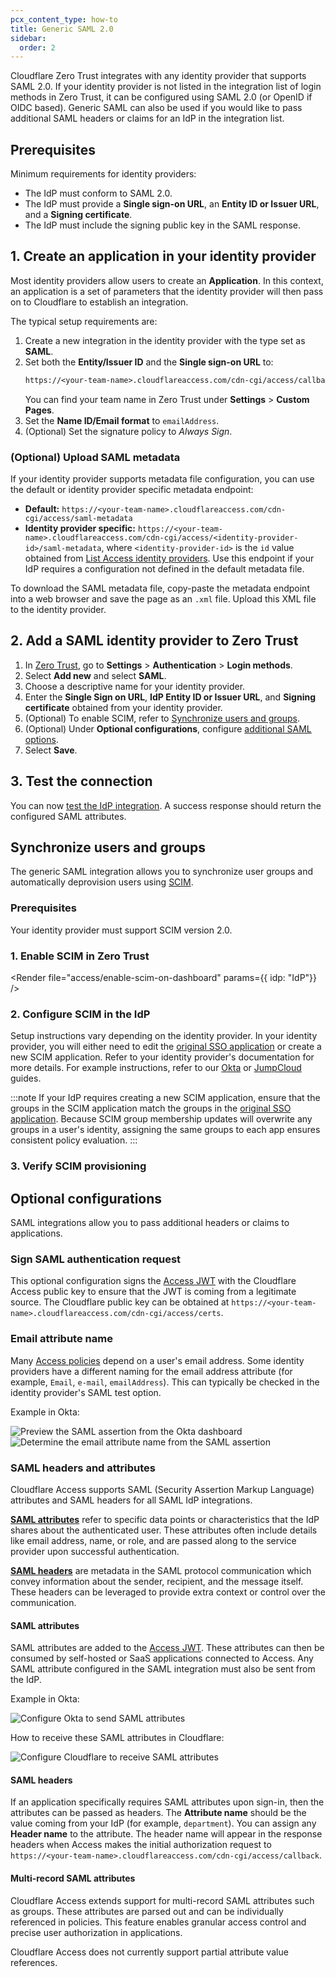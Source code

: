 ```yaml
---
pcx_content_type: how-to
title: Generic SAML 2.0
sidebar:
  order: 2
---
```



Cloudflare Zero Trust integrates with any identity provider that supports SAML 2.0. If your identity provider is not listed in the integration list of login methods in Zero Trust, it can be configured using SAML 2.0 (or OpenID if OIDC based). Generic SAML can also be used if you would like to pass additional SAML headers or claims for an IdP in the integration list.

## Prerequisites

Minimum requirements for identity providers:

- The IdP must conform to SAML 2.0.
- The IdP must provide a **Single sign-on URL**, an **Entity ID or Issuer URL**, and a **Signing certificate**.
- The IdP must include the signing public key in the SAML response.

## 1. Create an application in your identity provider

Most identity providers allow users to create an **Application**. In this context, an application is a set of parameters that the identity provider will then pass on to Cloudflare to establish an integration.

The typical setup requirements are:

1. Create a new integration in the identity provider with the type set as **SAML**.
2. Set both the **Entity/Issuer ID** and the **Single sign-on URL** to:
   ```txt
   https://<your-team-name>.cloudflareaccess.com/cdn-cgi/access/callback
   ```
   You can find your team name in Zero Trust under **Settings** > **Custom Pages**.
3. Set the **Name ID/Email format** to `emailAddress`.
4. (Optional) Set the signature policy to _Always Sign_.

### (Optional) Upload SAML metadata

If your identity provider supports metadata file configuration, you can use the default or identity provider specific metadata endpoint:

- **Default:** `https://<your-team-name>.cloudflareaccess.com/cdn-cgi/access/saml-metadata`
- **Identity provider specific:** `https://<your-team-name>.cloudflareaccess.com/cdn-cgi/access/<identity-provider-id>/saml-metadata`, where `<identity-provider-id>` is the `id` value obtained from [List Access identity providers](/api/resources/zero_trust/subresources/identity_providers/methods/list/). Use this endpoint if your IdP requires a configuration not defined in the default metadata file.

To download the SAML metadata file, copy-paste the metadata endpoint into a web browser and save the page as an `.xml` file. Upload this XML file to the identity provider.

## 2. Add a SAML identity provider to Zero Trust

1. In [Zero Trust](https://one.dash.cloudflare.com), go to **Settings** > **Authentication** > **Login methods**.
2. Select **Add new** and select **SAML**.
3. Choose a descriptive name for your identity provider.
4. Enter the **Single Sign on URL**, **IdP Entity ID or Issuer URL**, and **Signing certificate** obtained from your identity provider.
5. (Optional) To enable SCIM, refer to [Synchronize users and groups](#synchronize-users-and-groups).
6. (Optional) Under **Optional configurations**, configure [additional SAML options](#optional-configurations).
7. Select **Save**.

## 3. Test the connection

You can now [test the IdP integration](/cloudflare-one/identity/idp-integration/#test-idps-in-zero-trust). A success response should return the configured SAML attributes.

## Synchronize users and groups

The generic SAML integration allows you to synchronize user groups and automatically deprovision users using [SCIM](/cloudflare-one/identity/users/scim/).

### Prerequisites

Your identity provider must support SCIM version 2.0.

### 1. Enable SCIM in Zero Trust

<Render
	file="access/enable-scim-on-dashboard"
	params={{ idp: "IdP"}}
/>

### 2. Configure SCIM in the IdP

Setup instructions vary depending on the identity provider. In your identity provider, you will either need to edit the [original SSO application](#1-create-an-application-in-your-identity-provider) or create a new SCIM application. Refer to your identity provider's documentation for more details. For example instructions, refer to our [Okta](/cloudflare-one/identity/idp-integration/okta/#synchronize-users-and-groups) or [JumpCloud](/cloudflare-one/identity/idp-integration/jumpcloud-saml/#synchronize-users-and-groups) guides.

:::note
If your IdP requires creating a new SCIM application, ensure that the groups in the SCIM application match the groups in the [original SSO application](/cloudflare-one/identity/idp-integration/generic-saml/#1-create-an-application-in-your-identity-provider). Because SCIM group membership updates will overwrite any groups in a user's identity, assigning the same groups to each app ensures consistent policy evaluation.
:::

### 3. Verify SCIM provisioning

<Render file="access/verify-scim-provisioning"/>

## Optional configurations

SAML integrations allow you to pass additional headers or claims to applications.

### Sign SAML authentication request

This optional configuration signs the [Access JWT](/cloudflare-one/identity/authorization-cookie/) with the Cloudflare Access public key to ensure that the JWT is coming from a legitimate source. The Cloudflare public key can be obtained at `https://<your-team-name>.cloudflareaccess.com/cdn-cgi/access/certs`.

### Email attribute name

Many [Access policies](/cloudflare-one/policies/access/) depend on a user's email address. Some identity providers have a different naming for the email address attribute (for example, `Email`, `e-mail`, `emailAddress`). This can typically be checked in the identity provider's SAML test option.

Example in Okta:

![Preview the SAML assertion from the Okta dashboard](~/assets/images/cloudflare-one/identity/saml-assertion.png)
![Determine the email attribute name from the SAML assertion](~/assets/images/cloudflare-one/identity/saml-attributes.png)

### SAML headers and attributes

Cloudflare Access supports SAML (Security Assertion Markup Language) attributes and SAML headers for all SAML IdP integrations.

[**SAML attributes**](#saml-attributes) refer to specific data points or characteristics that the IdP shares about the authenticated user. These attributes often include details like email address, name, or role, and are passed along to the service provider upon successful authentication.

[**SAML headers**](#saml-headers) are metadata in the SAML protocol communication which convey information about the sender, recipient, and the message itself. These headers can be leveraged to provide extra context or control over the communication.

#### SAML attributes

SAML attributes are added to the [Access JWT](/cloudflare-one/identity/authorization-cookie/). These attributes can then be consumed by self-hosted or SaaS applications connected to Access. Any SAML attribute configured in the SAML integration must also be sent from the IdP.

Example in Okta:

![Configure Okta to send SAML attributes](~/assets/images/cloudflare-one/identity/attribute-statements.png)

How to receive these SAML attributes in Cloudflare:

![Configure Cloudflare to receive SAML attributes](~/assets/images/cloudflare-one/identity/attributes-cloudflare.png)

#### SAML headers

If an application specifically requires SAML attributes upon sign-in, then the attributes can be passed as headers. The **Attribute name** should be the value coming from your IdP (for example, `department`). You can assign any **Header name** to the attribute. The header name will appear in the response headers when Access makes the initial authorization request to `https://<your-team-name>.cloudflareaccess.com/cdn-cgi/access/callback`.

#### Multi-record SAML attributes

Cloudflare Access extends support for multi-record SAML attributes such as groups. These attributes are parsed out and can be individually referenced in policies. This feature enables granular access control and precise user authorization in applications.

Cloudflare Access does not currently support partial attribute value references.
